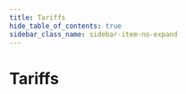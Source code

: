 ```yaml
---
title: Tariffs
hide_table_of_contents: true
sidebar_class_name: sidebar-item-no-expand
---
```



# Tariffs

<DeviceGrid>
  <DeviceCard
    brand="Amber Electric"
    description=""
    thumbnail="/img/devices/tariff/amber-electric.jpg"
    capabilities={[]}
    requirements={[]}
    href="/docs/devices-next/tariffs/amber-electric"
    group="Dynamic electricity price"
    type="tariff"
    name="amber-electric"
  />
  <DeviceCard
    brand="Awattar"
    description=""
    thumbnail="/img/devices/tariff/awattar.jpg"
    capabilities={[]}
    requirements={[]}
    href="/docs/devices-next/tariffs/awattar"
    group="Dynamic electricity price"
    type="tariff"
    name="awattar"
  />
  <DeviceCard
    brand="Electricity Maps"
    description="Commercial API"
    thumbnail="/img/devices/tariff/electricity-maps-commercial-api.jpg"
    capabilities={[]}
    requirements={[]}
    href="/docs/devices-next/tariffs/electricity-maps-commercial-api"
    group="CO₂ forecast"
    type="tariff"
    name="electricity-maps-commercial-api"
  />
  <DeviceCard
    brand="Electricity Maps"
    description="Free API"
    thumbnail="/img/devices/tariff/electricity-maps-free-api.jpg"
    capabilities={[]}
    requirements={[]}
    href="/docs/devices-next/tariffs/electricity-maps-free-api"
    group="CO₂ forecast"
    type="tariff"
    name="electricity-maps-free-api"
  />
  <DeviceCard
    brand="Energinet"
    description=""
    thumbnail="/img/devices/tariff/energinet.jpg"
    capabilities={[]}
    requirements={[]}
    href="/docs/devices-next/tariffs/energinet"
    group="Dynamic electricity price"
    type="tariff"
    name="energinet"
  />
  <DeviceCard
    brand="Enever"
    description=""
    thumbnail="/img/devices/tariff/enever.jpg"
    capabilities={[]}
    requirements={[]}
    href="/docs/devices-next/tariffs/enever"
    group="Dynamic electricity price"
    type="tariff"
    name="enever"
  />
  <DeviceCard
    brand="ENTSO-E"
    description=""
    thumbnail="/img/devices/tariff/entso-e.jpg"
    capabilities={[]}
    requirements={[]}
    href="/docs/devices-next/tariffs/entso-e"
    group="Dynamic electricity price"
    type="tariff"
    name="entso-e"
  />
  <DeviceCard
    brand="Forecast.Solar"
    description=""
    thumbnail="/img/devices/tariff/forecast-solar.jpg"
    capabilities={[]}
    requirements={[]}
    href="/docs/devices-next/tariffs/forecast-solar"
    group="PV forecast"
    type="tariff"
    name="forecast-solar"
  />
  <DeviceCard
    brand="Fraunhofer ISE"
    description=""
    thumbnail="/img/devices/tariff/fraunhofer-ise.jpg"
    capabilities={[]}
    requirements={[]}
    href="/docs/devices-next/tariffs/fraunhofer-ise"
    group="Dynamic electricity price"
    type="tariff"
    name="fraunhofer-ise"
  />
  <DeviceCard
    brand="Green Grid Compass"
    description=""
    thumbnail="/img/devices/tariff/green-grid-compass.jpg"
    capabilities={[]}
    requirements={[]}
    href="/docs/devices-next/tariffs/green-grid-compass"
    group="CO₂ forecast"
    type="tariff"
    name="green-grid-compass"
  />
  <DeviceCard
    brand="Groupe E"
    description="Vario Plus"
    thumbnail="/img/devices/tariff/groupe-e-vario-plus.jpg"
    capabilities={[]}
    requirements={[]}
    href="/docs/devices-next/tariffs/groupe-e-vario-plus"
    group="Dynamic electricity price"
    type="tariff"
    name="groupe-e-vario-plus"
  />
  <DeviceCard
    brand="Grünstromindex"
    description=""
    thumbnail="/img/devices/tariff/grunstromindex.jpg"
    capabilities={[]}
    requirements={[]}
    href="/docs/devices-next/tariffs/grunstromindex"
    group="CO₂ forecast"
    type="tariff"
    name="grunstromindex"
  />
  <DeviceCard
    brand="National Grid ESO"
    description=""
    thumbnail="/img/devices/tariff/national-grid-eso.jpg"
    capabilities={[]}
    requirements={[]}
    href="/docs/devices-next/tariffs/national-grid-eso"
    group="CO₂ forecast"
    type="tariff"
    name="national-grid-eso"
  />
  <DeviceCard
    brand="Nordpool spot prices"
    description=""
    thumbnail="/img/devices/tariff/nordpool-spot-prices.jpg"
    capabilities={[]}
    requirements={[]}
    href="/docs/devices-next/tariffs/nordpool-spot-prices"
    group="Dynamic electricity price"
    type="tariff"
    name="nordpool-spot-prices"
  />
  <DeviceCard
    brand="Octopus Energy"
    description="API"
    thumbnail="/img/devices/tariff/octopus-energy-api.jpg"
    capabilities={[]}
    requirements={[]}
    href="/docs/devices-next/tariffs/octopus-energy-api"
    group="Dynamic electricity price"
    type="tariff"
    name="octopus-energy-api"
  />
  <DeviceCard
    brand="Octopus Energy"
    description="Product Code"
    thumbnail="/img/devices/tariff/octopus-energy-product-code.jpg"
    capabilities={[]}
    requirements={[]}
    href="/docs/devices-next/tariffs/octopus-energy-product-code"
    group="Dynamic electricity price"
    type="tariff"
    name="octopus-energy-product-code"
  />
  <DeviceCard
    brand="Open-Meteo"
    description=""
    thumbnail="/img/devices/tariff/open-meteo.jpg"
    capabilities={[]}
    requirements={[]}
    href="/docs/devices-next/tariffs/open-meteo"
    group="PV forecast"
    type="tariff"
    name="open-meteo"
  />
  <DeviceCard
    brand="Ostrom"
    description=""
    thumbnail="/img/devices/tariff/ostrom.jpg"
    capabilities={[]}
    requirements={[]}
    href="/docs/devices-next/tariffs/ostrom"
    group="Dynamic electricity price"
    type="tariff"
    name="ostrom"
  />
  <DeviceCard
    brand="PUN Orario"
    description=""
    thumbnail="/img/devices/tariff/pun-orario.jpg"
    capabilities={[]}
    requirements={[]}
    href="/docs/devices-next/tariffs/pun-orario"
    group="Dynamic electricity price"
    type="tariff"
    name="pun-orario"
  />
  <DeviceCard
    brand="SmartEnergy"
    description="smartCONTROL"
    thumbnail="/img/devices/tariff/smartenergy-smartcontrol.jpg"
    capabilities={[]}
    requirements={[]}
    href="/docs/devices-next/tariffs/smartenergy-smartcontrol"
    group="Dynamic electricity price"
    type="tariff"
    name="smartenergy-smartcontrol"
  />
  <DeviceCard
    brand="Solcast"
    description=""
    thumbnail="/img/devices/tariff/solcast.jpg"
    capabilities={[]}
    requirements={[]}
    href="/docs/devices-next/tariffs/solcast"
    group="PV forecast"
    type="tariff"
    name="solcast"
  />
  <DeviceCard
    brand="Spotty Energie"
    description=""
    thumbnail="/img/devices/tariff/spotty-energie.jpg"
    capabilities={[]}
    requirements={[]}
    href="/docs/devices-next/tariffs/spotty-energie"
    group="Dynamic electricity price"
    type="tariff"
    name="spotty-energie"
  />
  <DeviceCard
    brand="Tibber"
    description=""
    thumbnail="/img/devices/tariff/tibber.jpg"
    capabilities={[]}
    requirements={[]}
    href="/docs/devices-next/tariffs/tibber"
    group="Dynamic electricity price"
    type="tariff"
    name="tibber"
  />
  <DeviceCard
    brand="Victron"
    description="VRM Solar Forecast"
    thumbnail="/img/devices/tariff/victron-vrm-solar-forecast.jpg"
    capabilities={[]}
    requirements={[]}
    href="/docs/devices-next/tariffs/victron-vrm-solar-forecast"
    group="PV forecast"
    type="tariff"
    name="victron-vrm-solar-forecast"
  />
</DeviceGrid>
